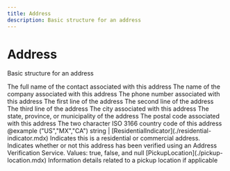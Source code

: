 ```yaml
---
title: Address
description: Basic structure for an address
---
```


Address
===============================================
Basic structure for an address

<Reference>
  <Field name="name" type="string" nullable={true}>
    <Description>
      The full name of the contact associated with this address
    </Description>
  </Field>
  <Field name="company" type="string" nullable={true}>
    <Description>
      The name of the company associated with this address
    </Description>
  </Field>
  <Field name="phone" type="string" nullable={true}>
    <Description>
      The phone number associated with this address
    </Description>
  </Field>
  <Field name="address_line_1" type="string" nullable={true}>
    <Description>
      The first line of the address
    </Description>
  </Field>
  <Field name="address_line_2" type="string" nullable={true}>
    <Description>
      The second line of the address
    </Description>
  </Field>
  <Field name="address_line_3" type="string" nullable={true}>
    <Description>
      The third line of the address
    </Description>
  </Field>
  <Field name="city" type="string" nullable={true}>
    <Description>
      The city associated with this address
    </Description>
  </Field>
  <Field name="state_province" type="string" nullable={true}>
    <Description>
      The state, province, or municipality of the address
    </Description>
  </Field>
  <Field name="postal_code" type="string" nullable={true}>
    <Description>
      The postal code associated with this address
    </Description>
  </Field>
  <Field name="country_code" type="string" nullable={true}>
    <Description>
      The two character ISO 3166 country code of this address @example ("US","MX","CA")
    </Description>
  </Field>
  <Field name="residential_indicator" nullable={true}>
    <Type>
      string | [ResidentialIndicator](./residential-indicator.mdx)
    </Type>
    <Description>
      Indicates this is a residential or commercial address.
    </Description>
  </Field>
  <Field name="is_verified" type="boolean" nullable={true}>
    <Description>
      Indicates whether or not this address has been verified using an Address Verification Service. Values: true, false, and null
    </Description>
  </Field>
  <Field name="pickup_location" nullable={true}>
    <Type>
      [PickupLocation](./pickup-location.mdx)
    </Type>
    <Description>
      Information details related to a pickup location if applicable
    </Description>
  </Field></Reference>